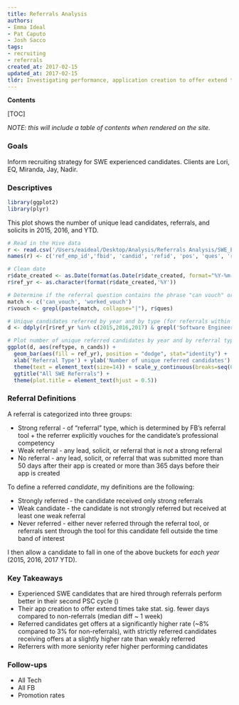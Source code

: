 ```yaml
---
title: Referrals Analysis
authors:
- Emma Ideal
- Pat Caputo
- Josh Sacco
tags:
- recruiting
- referrals
created_at: 2017-02-15
updated_at: 2017-02-15
tldr: Investigating performance, application creation to offer extend times, and funnel success rates for SWE experienced referrals and non-referrals.
---
```


**Contents**

[TOC]

_NOTE: this will include a table of contents when rendered on the site._


### Goals

Inform recruiting strategy for SWE experienced candidates. Clients are Lori, EQ, Miranda, Jay, Nadir.

### Descriptives

```r
library(ggplot2)
library(plyr)
```

This plot shows the number of unique lead candidates, referrals, and solicits in 2015, 2016, and YTD.

```r
# Read in the Hive data
r <- read.csv('/Users/eaideal/Desktop/Analysis/Referrals Analysis/SWE_Experienced/rec_hive2.csv', colClasses='character')[,c(1:4,7,10:11,20,25)]
names(r) <- c('ref_emp_id','fbid', 'candid', 'refid', 'pos', 'ques', 'reftype', 'dept', 'date_created')

# Clean date
r$date_created <- as.Date(format(as.Date(r$date_created, format="%Y-%m-%d"), "%Y-%m-%d"))
r$ref_yr <- as.character(format(r$date_created,'%Y'))

# Determine if the referral question contains the phrase "can vouch" or "worked vouch"
match <- c('can_vouch', 'worked_vouch')
r$vouch <- grepl(paste(match, collapse="|"), r$ques)

# Unique candidates referred by year and by type (for referrals within the Software Engineering departments)
d <- ddply(r[r$ref_yr %in% c(2015,2016,2017) & grepl('Software Engineering', r$dept),], .(reftype, ref_yr), summarise, n_cands = length(unique(candid)))

# Plot number of unique referred candidates by year and by referral type
ggplot(d, aes(reftype, n_cands)) +   
  geom_bar(aes(fill = ref_yr), position = "dodge", stat="identity") + 
  xlab('Referral Type') + ylab('Number of unique referred candidates') +
  theme(text = element_text(size=14)) + scale_y_continuous(breaks=seq(0,50000,by=2000))+
  ggtitle("All SWE Referrals") +
  theme(plot.title = element_text(hjust = 0.5))
```


### Referral Definitions

A referral is categorized into three groups:

- Strong referral - of "referral" type, which is determined by FB's referral tool + the referrer explicitly vouches for the candidate's professional competency
- Weak referral - any lead, solicit, or referral that is *not* a strong referral
- No referral - any lead, solicit, or referral that was submitted more than 50 days after their app is created or more than 365 days before their app is created

To define a referred *candidate*, my definitions are the following:

- Strongly referred - the candidate received only strong referrals
- Weak candidate - the candidate is not strongly referred but received at least one weak referral
- Never referred - either never referred through the referral tool, or referrals sent through the tool for this candidate fell outside the time band of interest

I then allow a candidate to fall in one of the above buckets for *each year* (2015, 2016, 2017 YTD).


### Key Takeaways

- Experienced SWE candidates that are hired through referrals perform better in their second PSC cycle ()
- Their app creation to offer extend times take stat. sig. fewer days compared to non-referrals (median diff ~ 1 week)
- Referred candidates get offers at a significantly higher rate (~8% compared to 3% for non-referrals), with strictly referred candidates receiving offers at a slightly higher rate than weakly referred
- Referrers with more seniority refer higher performing candidates

### Follow-ups

- All Tech
- All FB
- Promotion rates
